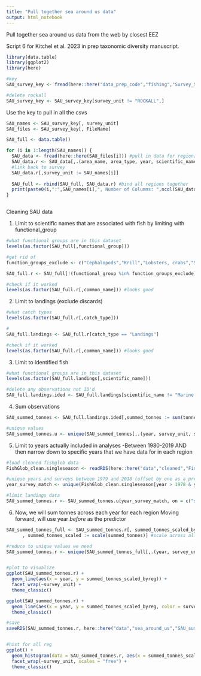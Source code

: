 ```yaml
---
title: "Pull together sea around us data"
output: html_notebook
---
```


Pull together sea around us data from the web by closest EEZ

Script 6 for Kitchel et al. 2023 in prep taxonomic diversity manuscript.


```r
library(data.table)
library(ggplot2)
library(here)

#key
SAU_survey_key <- fread(here::here("data_prep_code","fishing","Survey_SOU_Key.csv"))

#delete rockall
SAU_survey_key <- SAU_survey_key[survey_unit != "ROCKALL",]
```

Use the key to pull in all the csvs
```r
SAU_names <- SAU_survey_key[, survey_unit]
SAU_files <- SAU_survey_key[, FileName]

SAU_full <- data.table()

for (i in 1:length(SAU_names)) {
  SAU_data <- fread(here::here(SAU_files[i])) #pull in data for region[i]
  SAU_data.r <- SAU_data[,.(area_name, area_type, year, scientific_name, common_name, functional_group, commercial_group, fishing_entity, fishing_sector, catch_type, reporting_status, gear_type, end_use_type, tonnes, landed_value)]
  #link back to survey
  SAU_data.r[,survey_unit := SAU_names[i]]
  
  SAU_full <- rbind(SAU_full, SAU_data.r) #bind all regions together
  print(paste0(i,":",SAU_names[i],", Number of Columns: ",ncol(SAU_data)))
}



```
Cleaning SAU data

1. Limit to scientific names that are associated with fish by limiting with functional_group

```r
#what functional groups are in this dataset
levels(as.factor(SAU_full[,functional_group]))

#get rid of 
function_groups_exclude <- c("Cephalopods","Krill","Lobsters, crabs","Shrimps","Jellyfish","Other demersal invertebrates")

SAU_full.r <- SAU_full[!(functional_group %in% function_groups_exclude)]

#check if it worked
levels(as.factor(SAU_full.r[,common_name])) #looks good

```

2. Limit to landings (exclude discards)

```r
#what catch types
levels(as.factor(SAU_full.r[,catch_type]))

#
SAU_full.landings <- SAU_full.r[catch_type == "Landings"]

#check if it worked
levels(as.factor(SAU_full.r[,common_name])) #looks good

```

3. Limit to identified fish

```r
#what functional groups are in this dataset
levels(as.factor(SAU_full.landings[,scientific_name]))

#delete any observations not ID'd
SAU_full.landings.ided <- SAU_full.landings[scientific_name != "Marine fishes not identified"]


```
4. Sum observations
```r
SAU_summed_tonnes <- SAU_full.landings.ided[,summed_tonnes := sum(tonnes, na.rm = T),.(year, area_name, area_type, survey_unit)] #key to include survey_unit because a few SAU data sets are in here multiple times

#unique values
SAU_summed_tonnes.u <- unique(SAU_summed_tonnes[,.(year, survey_unit, summed_tonnes)])
```

5. Limit to years actually included in analyses
-Between 1980-2019 AND then narrow down to specific years that we have data for in each region
```r
#load cleaned fishglob data
FishGlob_clean.singleseason <- readRDS(here::here("data","cleaned","FishGlob_clean.singleseason.rds"))

#unique years and surveys between 1979 and 2018 (offset by one as a predictor)
year_survey_match <- unique(FishGlob_clean.singleseason[year > 1978 & year < 2020, .(survey_unit, year)])

#limit landings data
SAU_summed_tonnes.r <- SAU_summed_tonnes.u[year_survey_match, on = c("survey_unit","year")]
```

6. Now, we will sum tonnes across each year for each region
Moving forward, will use year *before* as the predictor
```r
SAU_summed_tonnes_full <- SAU_summed_tonnes.r[, summed_tonnes_scaled_byreg := scale(summed_tonnes),.(survey_unit)][#scale by region (ie high relative to given region), this is what I plan to use
      , summed_tonnes_scaled := scale(summed_tonnes)] #scale across all values (ie high relative to all regions)

#reduce to unique values we need
SAU_summed_tonnes.r <- unique(SAU_summed_tonnes_full[,.(year, survey_unit, summed_tonnes, summed_tonnes_scaled, summed_tonnes_scaled_byreg)])


#plot to visualize
ggplot(SAU_summed_tonnes.r) +
  geom_line(aes(x = year, y = summed_tonnes_scaled_byreg)) +
  facet_wrap(~survey_unit) +
  theme_classic()

ggplot(SAU_summed_tonnes.r) +
  geom_line(aes(x = year, y = summed_tonnes_scaled_byreg, color = survey_unit)) +
  theme_classic()

#save
saveRDS(SAU_summed_tonnes.r, here::here("data","sea_around_us","SAU_summed_tonnes.rds"))


#hist for all reg
ggplot() +
  geom_histogram(data = SAU_summed_tonnes.r, aes(x = summed_tonnes_scaled_byreg)) +
  facet_wrap(~survey_unit, scales = "free") +
  theme_classic()
```

